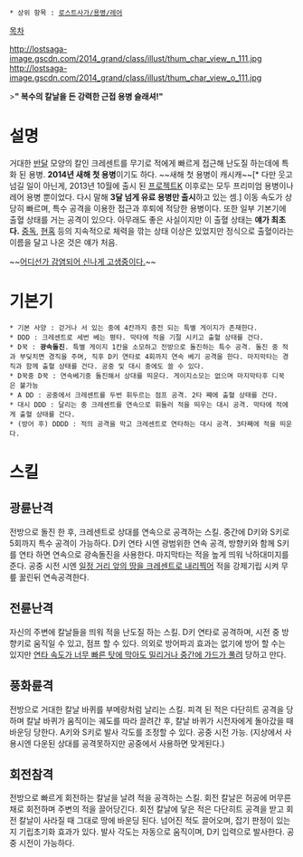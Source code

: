  * 상위 항목 : [[로스트사가/용병/레어]]

[[목차]]

http://lostsaga-image.gscdn.com/2014_grand/class/illust/thum_char_view_n_111.jpg
http://lostsaga-image.gscdn.com/2014_grand/class/illust/thum_char_view_o_111.jpg

>'''"{{{[용병]}}} 복수의 칼날을 든 강력한 근접 용병 슬래셔!"'''

= 설명 =
거대한 [[반달]] 모양의 칼인 크레센트를 무기로 적에게 빠르게 접근해 난도질 하는데에 특화 된 용병. '''2014년 새해 첫 용병'''이기도 하다. ~~새해 첫 용병이 캐시캐~~[* 다만 웃고 넘길 일이 아닌게, 2013년 10월에 출시 된 [[프로젝트K]] 이후로는 모두 프리미엄 용병이나 레어 용병 뿐이었다. 다시 말해 '''3달 넘게 유료 용병만 출시'''하고 있는 셈.] 이동 속도가 상당히 빠르며, 특수 공격을 이용한 접근과 후퇴에 적당한 용병이다. 또한 일부 기본기에 출혈 상태를 거는 공격이 있으다. 아무래도 좋은 사실이지만 이 출혈 상태는 '''얘가 최초다.''' [[쉐도우어쎄신|중독]], [[암흑주술사|현혹]] 등의 지속적으로 체력을 깎는 상태 이상은 있었지만 정식으로 출혈이라는 이름을 달고 나온 것은 얘가 처음.

~~[[데드 스페이스(게임)|어디선가 감염되어 신나게 고생중이다.]]~~

= 기본기 =
 * 기본 사양 : 걷거나 서 있는 중에 4칸까지 충전 되는 특별 게이지가 존재한다.
 * DDD : 크레센트로 세번 베는 평타. 막타에 적을 기절 시키고 출혈 상태를 건다.
 * D꾹 : '''광속돌진'''. 특별 게이지 1칸을 소모하고 전방으로 돌진하는 특수 공격. 돌진 중 적과 부딪치면 경직을 주며, 직후 D키 연타로 4회까지 연속 베기 공격을 한다. 마지막타는 경직과 함께 출혈 상태를 건다. 공중 및 대시 중에도 쓸 수 있다.
 * D꾹중 D꾹 : 연속베기중 돌진해서 상대를 띄운다. 게이지소모는 없으며 마지막타후 디꾹은 불가능
 * A DD : 공중에서 크레센트를 두번 휘두르는 점프 공격. 2타 째에 출혈 상태를 건다.
 * 대시 DDD : 달리는 중 크레센트를 연속으로 휘둘러 적을 띄우는 대시 공격. 막타에 적에게 출혈 상태를 건다.
 * (방어 후) DDDD : 적의 공격을 막고 크레센트로 연타하는 대시 공격. 3타째에 적을 띄운다.

= 스킬 =
== 광륜난격 ==
전방으로 돌진 한 후, 크레센트로 상대를 연속으로 공격하는 스킬. 중간에 D키와 S키로 5회까지 특수 공격이 가능하다. D키 연타 시엔 광범위한 연속 공격, 방향키와 함께 S키를 연타 하면 연속으로 광속돌진을 사용한다. 마지막타는 적을 높게 띄워 낙하대미지를 준다. 공중 시전 시엔 [[스페셜포스(로스트사가)|일정 거리 앞의 땅을 크레센트로 내리찍어]] 적을 강제기립 시켜 무릎 꿇린뒤 연속공격한다.

== 전륜난격 ==
자신의 주변에 칼날들을 띄워 적을 난도질 하는 스킬. D키 연타로 공격하며, 시전 중 방향키로 움직일 수 있고, 점프 할 수 있다. 의외로 방어파괴 효과는 없기에 방어 할 수는 있지만 [[디스트로이어(로스트사가)|연타 속도가 너무 빠른 탓에 막아도 밀리거나 중간에 가드가 풀려]] 당하고 만다.

== 풍화륜격 ==
전방으로 거대한 칼날 바퀴를 부메랑처럼 날리는 스킬. 피격 된 적은 다단히트 공격을 당하며 칼날 바퀴가 움직이는 궤도를 따라 끌려간 후, 칼날 바퀴가 시전자에게 돌아갔을 때 바운딩 당한다. A키와 S키로 발사 각도를 조정할 수 있다. 공중 시전 가능. (지상에서 사용시엔 다운된 상대를 공격못하지만 공중에서 사용하면 맞게된다.)

== 회전참격 ==
전방으로 빠르게 회전하는 칼날을 날려 적을 공격하는 스킬. 회전 칼날은 허공에 머무른 채로 회전하며 주변의 적을 끌어당긴다. 회전 칼날에 닿은 적은 다단히트 공격을 받고 회전 칼날이 사라질 때 그대로 땅에 바운딩 된다. 넘어진 적도 끌어오며, 잡기 판정이 있는지 기립초기화 효과가 있다. 발사 각도는 자동으로 움직이며, D키 입력으로 발사한다. 공중 시전이 가능하다.
